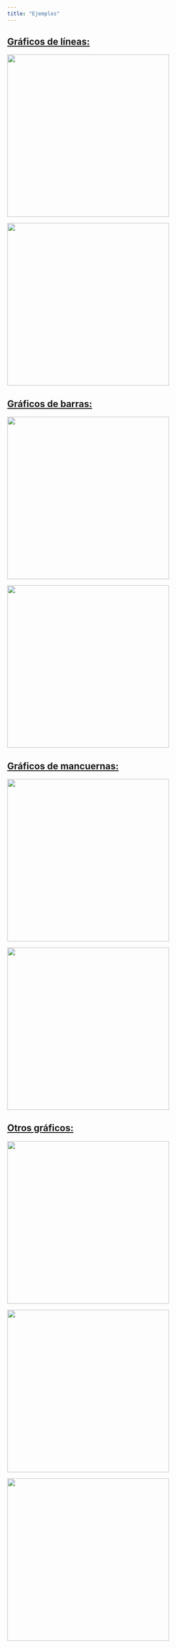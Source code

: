 ```yaml
---
title: "Ejemplos"
---
```


## [Gráficos de líneas:](g_lineas.html)

::: {layout-ncol="2"}
![](01_img/lineas_relleno.png){.zoomable fig-align="right" width="375"}

![](01_img/lineas_valoracion.png){.zoomable fig-align="left" width="375"}
:::

## [Gráficos de barras:](g_barras.html)

::: {layout-ncol="2"}
![](01_img/barras_dobles_ideol.png){.zoomable fig-align="right" width="375"}

![](01_img/barras_dobles.png){.zoomable fig-align="left" width="375"}
:::

## [Gráficos de mancuernas:](g_mancuernas.html)

::: {layout-ncol="2"}
![](01_img/puntos_posicion_partidos.png){.zoomable fig-align="right" width="375"}

![](0_img/puntos_posicion_edad_ideol.png){.zoomable fig-align="left" width="375"}
:::

## [Otros gráficos:](g_otros.html)

::: {layout-ncol="3"}
![](01_img/puntos_barras.png){.zoomable fig-align="center" width="375"}

![](images/clipboard-3495054274.png){.zoomable fig-align="right" width="375"}

![](images/clipboard-2387205880.png){.zoomable fig-align="left" width="375"}
:::
